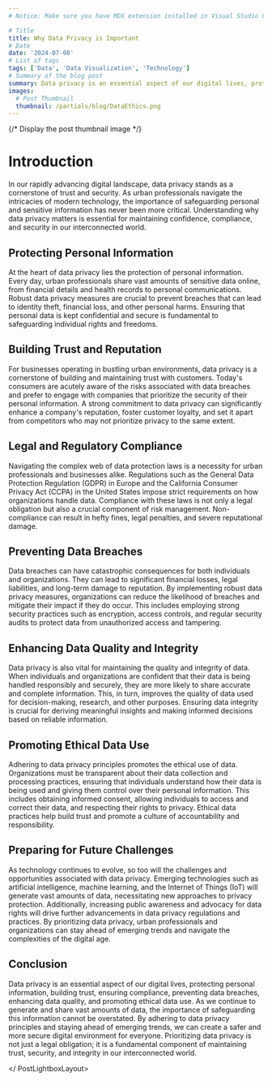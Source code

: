 ```yaml
---
# Notice: Make sure you have MDX extension installed in Visual Studio Code to see syntax highlighting

# Title
title: Why Data Privacy is Important
# Date
date: '2024-07-08'
# List of tags
tags: ['Data', 'Data Visualization', 'Technology']
# Summary of the blog post
summary: Data privacy is an essential aspect of our digital lives, protecting personal information, building trust, ensuring compliance, preventing data breaches, enhancing data quality, and promoting ethical data use.
images:
  # Post Thumbnail
  thumbnail: /partials/blog/DataEthics.png
---
```

<PostLightboxLayout>

{/* Display the post thumbnail image */}
<LightboxThumbnail />


# Introduction

In our rapidly advancing digital landscape, data privacy stands as a cornerstone of trust and security. As urban professionals navigate the intricacies of modern technology, the importance of safeguarding personal and sensitive information has never been more critical. Understanding why data privacy matters is essential for maintaining confidence, compliance, and security in our interconnected world.

## Protecting Personal Information

At the heart of data privacy lies the protection of personal information. Every day, urban professionals share vast amounts of sensitive data online, from financial details and health records to personal communications. Robust data privacy measures are crucial to prevent breaches that can lead to identity theft, financial loss, and other personal harms. Ensuring that personal data is kept confidential and secure is fundamental to safeguarding individual rights and freedoms.

## Building Trust and Reputation

For businesses operating in bustling urban environments, data privacy is a cornerstone of building and maintaining trust with customers. Today's consumers are acutely aware of the risks associated with data breaches and prefer to engage with companies that prioritize the security of their personal information. A strong commitment to data privacy can significantly enhance a company's reputation, foster customer loyalty, and set it apart from competitors who may not prioritize privacy to the same extent.

## Legal and Regulatory Compliance

Navigating the complex web of data protection laws is a necessity for urban professionals and businesses alike. Regulations such as the General Data Protection Regulation (GDPR) in Europe and the California Consumer Privacy Act (CCPA) in the United States impose strict requirements on how organizations handle data. Compliance with these laws is not only a legal obligation but also a crucial component of risk management. Non-compliance can result in hefty fines, legal penalties, and severe reputational damage.

## Preventing Data Breaches

Data breaches can have catastrophic consequences for both individuals and organizations. They can lead to significant financial losses, legal liabilities, and long-term damage to reputation. By implementing robust data privacy measures, organizations can reduce the likelihood of breaches and mitigate their impact if they do occur. This includes employing strong security practices such as encryption, access controls, and regular security audits to protect data from unauthorized access and tampering.

## Enhancing Data Quality and Integrity

Data privacy is also vital for maintaining the quality and integrity of data. When individuals and organizations are confident that their data is being handled responsibly and securely, they are more likely to share accurate and complete information. This, in turn, improves the quality of data used for decision-making, research, and other purposes. Ensuring data integrity is crucial for deriving meaningful insights and making informed decisions based on reliable information.

## Promoting Ethical Data Use

Adhering to data privacy principles promotes the ethical use of data. Organizations must be transparent about their data collection and processing practices, ensuring that individuals understand how their data is being used and giving them control over their personal information. This includes obtaining informed consent, allowing individuals to access and correct their data, and respecting their rights to privacy. Ethical data practices help build trust and promote a culture of accountability and responsibility.

## Preparing for Future Challenges

As technology continues to evolve, so too will the challenges and opportunities associated with data privacy. Emerging technologies such as artificial intelligence, machine learning, and the Internet of Things (IoT) will generate vast amounts of data, necessitating new approaches to privacy protection. Additionally, increasing public awareness and advocacy for data rights will drive further advancements in data privacy regulations and practices. By prioritizing data privacy, urban professionals and organizations can stay ahead of emerging trends and navigate the complexities of the digital age.

## Conclusion

Data privacy is an essential aspect of our digital lives, protecting personal information, building trust, ensuring compliance, preventing data breaches, enhancing data quality, and promoting ethical data use. As we continue to generate and share vast amounts of data, the importance of safeguarding this information cannot be overstated. By adhering to data privacy principles and staying ahead of emerging trends, we can create a safer and more secure digital environment for everyone. Prioritizing data privacy is not just a legal obligation; it is a fundamental component of maintaining trust, security, and integrity in our interconnected world.

</ PostLightboxLayout>
